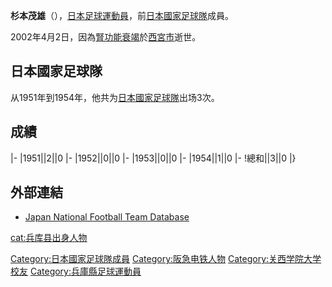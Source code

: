 {{Infobox football biography
|name=杉本茂雄
|image=
|fullname=杉本茂雄
|birth_date={{Birth date|1926|12|4}}
|cityofbirth=[[兵库县|兵库县]]神户市
|countryofbirth=[[日本|日本]]
|dateofdeath={{Death date and age|2002|4|2|1926|12|4}}
|height=
|position=[[中场|中场]]
|currentclub=
|years=
|clubs=
|caps(goals)=
|nationalyears=1951-1954
|nationalteam=[[日本國家足球隊|日本]]
|nationalcaps(goals)=3 (0)
}}
'''杉本茂雄'''（{{Bd|1926年|12月4日|2002年|4月2日}}），[[日本|日本]][[足球|足球]][[運動員|運動員]]，前[[日本國家足球隊|日本國家足球隊]]成員。

2002年4月2日，因為[[腎功能衰竭|腎功能衰竭]]於[[西宮市|西宮市]]逝世。

==日本國家足球隊==
从1951年到1954年，他共为[[日本國家足球隊|日本國家足球隊]]出场3次。

==成績==
{{Football player national team statistics|JPN}}
|-
|1951||2||0
|-
|1952||0||0
|-
|1953||0||0
|-
|1954||1||0
|-
!總和||3||0
|}

==外部連結==
{{Reflist}}
*[https://web.archive.org/web/20130921104754/http://www.japannationalfootballteam.com/en/players/sugimoto_shigeo.html Japan National Football Team Database]

{{Japan-sport-bio-stub}}
{{Soccer-player-stub}}
{{DEFAULTSORT:Sugimoto, Shigeo}}
[[Category:日本國家足球隊成員|Category:日本國家足球隊成員]]
[[Category:阪急电铁人物|Category:阪急电铁人物]]
[[Category:关西学院大学校友|Category:关西学院大学校友]]
[[cat:兵库县出身人物|cat:兵库县出身人物]]
[[Category:兵庫縣足球運動員|Category:兵庫縣足球運動員]]